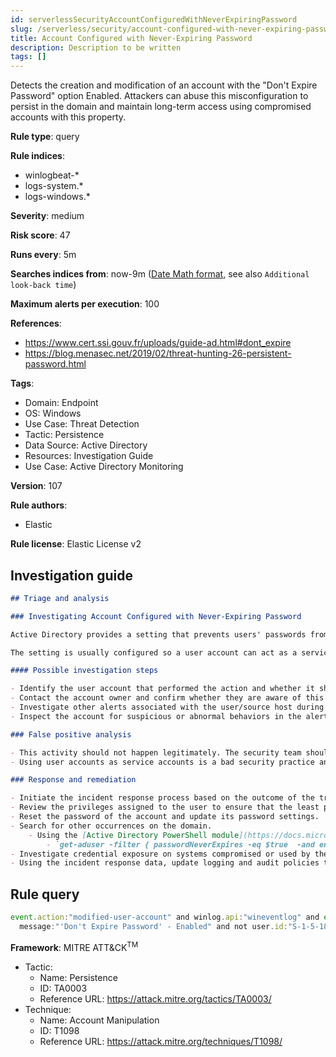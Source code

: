 ```yaml
---
id: serverlessSecurityAccountConfiguredWithNeverExpiringPassword
slug: /serverless/security/account-configured-with-never-expiring-password
title: Account Configured with Never-Expiring Password
description: Description to be written
tags: []
---
```


<div id="account-configured-with-never-expiring-password"></div>

Detects the creation and modification of an account with the "Don't Expire Password" option Enabled. Attackers can abuse this misconfiguration to persist in the domain and maintain long-term access using compromised accounts with this property.

**Rule type**: query

**Rule indices**: 

* winlogbeat-*
* logs-system.*
* logs-windows.*

**Severity**: medium

**Risk score**: 47

**Runs every**: 5m

**Searches indices from**: now-9m ([Date Math format](((ref))/common-options.html#date-math), see also <DocLink id="serverlessSecurityRulesUiCreate" section="set-the-rules-schedule">`Additional look-back time`</DocLink>)

**Maximum alerts per execution**: 100

**References**: 

* https://www.cert.ssi.gouv.fr/uploads/guide-ad.html#dont_expire
* https://blog.menasec.net/2019/02/threat-hunting-26-persistent-password.html

**Tags**: 

* Domain: Endpoint
* OS: Windows
* Use Case: Threat Detection
* Tactic: Persistence
* Data Source: Active Directory
* Resources: Investigation Guide
* Use Case: Active Directory Monitoring

**Version**: 107

**Rule authors**: 

* Elastic

**Rule license**: Elastic License v2

## Investigation guide

```markdown
## Triage and analysis

### Investigating Account Configured with Never-Expiring Password

Active Directory provides a setting that prevents users' passwords from expiring. Enabling this setting is bad practice and can expose environments to vulnerabilities that weaken security posture, especially when these accounts are privileged.

The setting is usually configured so a user account can act as a service account. Attackers can abuse these accounts to persist in the domain and maintain long-term access using compromised accounts with a never-expiring password set.

#### Possible investigation steps

- Identify the user account that performed the action and whether it should perform this kind of action.
- Contact the account owner and confirm whether they are aware of this activity.
- Investigate other alerts associated with the user/source host during the past 48 hours.
- Inspect the account for suspicious or abnormal behaviors in the alert timeframe.

### False positive analysis

- This activity should not happen legitimately. The security team should address any potential benign true positive (B-TP), as this configuration can put the user and the domain at risk.
- Using user accounts as service accounts is a bad security practice and should not be allowed in the domain. The security team should map and monitor potential benign true positives (B-TPs), especially if the account is privileged. For cases in which user accounts cannot be avoided, Microsoft provides the Group Managed Service Accounts (gMSA) feature, which ensures that the account password is robust and changed regularly and automatically.

### Response and remediation

- Initiate the incident response process based on the outcome of the triage.
- Review the privileges assigned to the user to ensure that the least privilege principle is being followed.
- Reset the password of the account and update its password settings.
- Search for other occurrences on the domain.
    - Using the [Active Directory PowerShell module](https://docs.microsoft.com/en-us/powershell/module/activedirectory/get-aduser):
        - `get-aduser -filter { passwordNeverExpires -eq $true  -and enabled -eq $true } | ft`
- Investigate credential exposure on systems compromised or used by the attacker to ensure all compromised accounts are identified. Reset passwords for these accounts and other potentially compromised credentials, such as email, business systems, and web services.
- Using the incident response data, update logging and audit policies to improve the mean time to detect (MTTD) and the mean time to respond (MTTR).

```

## Rule query

```js
event.action:"modified-user-account" and winlog.api:"wineventlog" and event.code:"4738" and
  message:"'Don't Expire Password' - Enabled" and not user.id:"S-1-5-18"

```

**Framework**: MITRE ATT&CK<sup>TM</sup>

* Tactic:
    * Name: Persistence
    * ID: TA0003
    * Reference URL: https://attack.mitre.org/tactics/TA0003/
* Technique:
    * Name: Account Manipulation
    * ID: T1098
    * Reference URL: https://attack.mitre.org/techniques/T1098/

